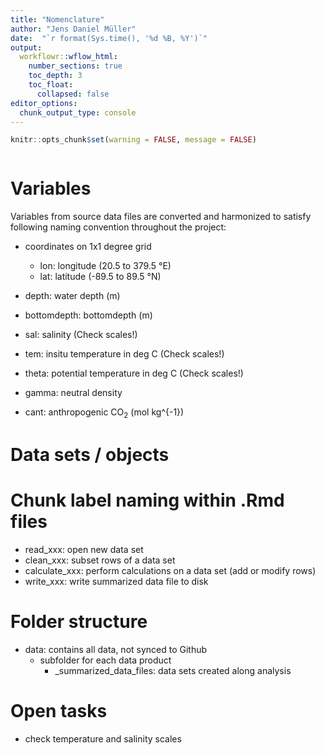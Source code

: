 ```yaml
---
title: "Nomenclature"
author: "Jens Daniel Müller"
date:  "`r format(Sys.time(), '%d %B, %Y')`"
output: 
  workflowr::wflow_html:
    number_sections: true
    toc_depth: 3
    toc_float:
      collapsed: false
editor_options:
  chunk_output_type: console
---
```


```r
knitr::opts_chunk$set(warning = FALSE, message = FALSE)
```

```r

```


# Variables

Variables from source data files are converted and harmonized to satisfy following naming convention throughout the project:

- coordinates on 1x1 degree grid
  - lon: longitude (20.5 to 379.5 °E)
  - lat: latitude (-89.5 to 89.5 °N)
- depth: water depth (m)
- bottomdepth: bottomdepth (m)

- sal: salinity (Check scales!)
- tem: insitu temperature in deg C (Check scales!)
- theta: potential temperature in deg C (Check scales!)
- gamma: neutral density

- cant: anthropogenic CO~2~ (mol kg^{-1})

# Data sets / objects

# Chunk label naming within .Rmd files

- read_xxx: open new data set
- clean_xxx: subset rows of a data set
- calculate_xxx: perform calculations on a data set (add or modify rows)
- write_xxx: write summarized data file to disk

# Folder structure

- data: contains all data, not synced to Github
  - subfolder for each data product
    - _summarized_data_files: data sets created along analysis


# Open tasks

- check temperature and salinity scales 
